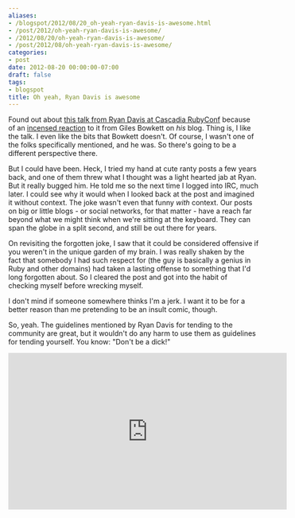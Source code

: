 ```yaml
---
aliases:
- /blogspot/2012/08/20_oh-yeah-ryan-davis-is-awesome.html
- /post/2012/oh-yeah-ryan-davis-is-awesome/
- /2012/08/20/oh-yeah-ryan-davis-is-awesome/
- /post/2012/08/oh-yeah-ryan-davis-is-awesome/
categories:
- post
date: 2012-08-20 00:00:00-07:00
draft: false
tags:
- blogspot
title: Oh yeah, Ryan Davis is awesome
---
```


[this talk from Ryan Davis at Cascadia RubyConf]: http://confreaks.com/videos/1085-cascadiaruby2012-occupy-ruby-why-we-need-to-moderate-the-1
[incensed reaction]: http://gilesbowkett.blogspot.com/2012/08/ryan-davis-you-are-idiot-liar-or-fool.html

Found out about [this talk from Ryan Davis at Cascadia RubyConf][] because of an [incensed reaction][] to it from Giles Bowkett on *his* blog. Thing is, I like the talk. I even like the bits that Bowkett doesn't. Of course, I wasn't one of the folks specifically mentioned, and he was. So there's going to be a different perspective there.

But I could have been. Heck, I tried my hand at cute ranty posts a few years back, and one of them threw what I thought was a light hearted jab at Ryan.  But it really bugged him. He told me so the next time I logged into IRC, much later. I could see why it would when I looked back at the post and imagined it without context. The joke wasn't even that funny *with* context. Our posts on big or little blogs - or social networks, for that matter - have a reach far beyond what we might think when we're sitting at the keyboard. They can span the globe in a split second, and still be out there for years.

On revisiting the forgotten joke, I saw that it could be considered offensive if you weren't in the unique garden of my brain. I was really shaken by the fact that somebody I had such respect for (the guy is basically a genius in Ruby and other domains) had taken a lasting offense to something that I'd long forgotten about. So I cleared the post and got into the habit of checking myself before wrecking myself.

I don't mind if someone somewhere thinks I'm a jerk. I want it to be for a better reason than me pretending to be an insult comic, though.

So, yeah. The guidelines mentioned by Ryan Davis for tending to the community are great, but it wouldn't do any harm to use them as guidelines for tending yourself. You know: "Don't be a dick!"

<iframe width="560" height="315" src="https://www.youtube.com/embed/3fG4dDJAifo" title="YouTube video player" frameborder="0" allow="accelerometer; autoplay; clipboard-write; encrypted-media; gyroscope; picture-in-picture" allowfullscreen></iframe>
